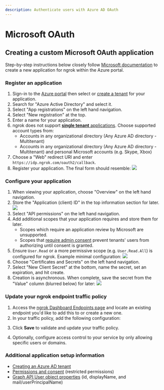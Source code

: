 ```yaml
---
description: Authenticate users with Azure AD OAuth
---
```



# Microsoft OAuth

## Creating a custom Microsoft OAuth application

Step-by-step instructions below closely follow [Microsoft documentation](https://docs.microsoft.com/en-us/azure/active-directory/develop/quickstart-register-app) to create a new application for ngrok within the Azure portal.

### Register an application

1.  Sign-in to the [Azure portal](https://portal.azure.com/) then select or [create a tenant](https://docs.microsoft.com/en-us/azure/active-directory/develop/quickstart-create-new-tenant) for your application.
2.  Search for "Azure Active Directory" and select it.
3.  Select "App registrations" on the left hand navigation.
4.  Select "New registration" at the top.
5.  Enter a name for your application.
6.  ngrok does not support [**single tenant** applications](https://docs.microsoft.com/en-us/azure/active-directory/develop/single-and-multi-tenant-apps). Choose supported account types from:
    - Accounts in any organizational directory (Any Azure AD directory - Multitenant)
    - Accounts in any organizational directory (Any Azure AD directory - Multitenant) and personal Microsoft accounts (e.g. Skype, Xbox)
7.  Choose a "Web" redirect URI and enter `https://idp.ngrok.com/oauth2/callback`.
8.  Register your application. The final form should resemble: ![](/img/howto/oauth/1-microsoft-create_app.png)

### Configure your application

1.  When viewing your application, choose "Overview" on the left hand navigation.
2.  Store the "Application (client) ID" in the top information section for later. ![](/img/howto/oauth/2-microsoft-app_overview.png)
3.  Select "API permissions" on the left hand navigation.
4.  Add additional scopes that your application requires and store them for later.
    - Scopes which require an application review by Microsoft are unsupported.
    - Scopes that [require admin consent](https://docs.microsoft.com/en-us/azure/active-directory/develop/v2-permissions-and-consent#admin-restricted-permissions) prevent tenants' users from authorizing until consent is granted.
5.  Ensure `User.Read` or a more permissive scope (e.g. `User.Read.All`) is configured for ngrok. Example minimal configuration: ![](/img/howto/oauth/3-microsoft-api_permissions.png)
6.  Choose "Certificates and Secrets" on the left hand navigation.
7.  Select "New Client Secret" at the bottom, name the secret, set an expiration, and hit create.
8.  Creation is asynchronous. When complete, save the secret from the "Value" column (blurred below) for later: ![](/img/howto/oauth/4-microsoft-client_secret.png)

### Update your ngrok endpoint traffic policy

1. Access the [ngrok Dashboard Endpoints page](https://dashboard.ngrok.com/endpoints?sortBy=createdAt&orderBy=desc) and locate an existing endpoint you'd like to add this to or create a new one.
2. In your traffic policy, add the following configuration:

<Microsoft />

3. Click **Save** to validate and update your traffic policy.

4. Optionally, configure access control to your service by only allowing specific users or domains.

<Email />

### Additional application setup information

- [Creating an Azure AD tenant](https://docs.microsoft.com/en-us/azure/active-directory/develop/quickstart-create-new-tenant)
- [Permissions and consent](https://docs.microsoft.com/en-us/azure/active-directory/develop/v2-permissions-and-consent#admin-restricted-permissions) (restricted permissions)
- [Graph API User object properties](https://developers.facebook.com/docs/facebook-login/handling-declined-permissions#reprompt) (id, displayName, and mail/userPrincipalName)
